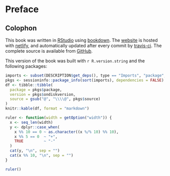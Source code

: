 # Preface {-}

<!-- see https://github.com/hadley/mastering-shiny/blob/master/introduction.Rmd -->

## Colophon

This book was written in [RStudio](http://www.rstudio.com/ide/) using
[bookdown](http://bookdown.org/). The [website](http://mastering-shiny.org/) is
hosted with [netlify](http://netlify.com/), and automatically updated after
every commit by [travis-ci](https://travis-ci.org/). The complete source is
available from [GitHub](https://github.com/Kiwi-Random-House/template.book).

This version of the book was built with `r R.version.string` and the following
packages:

```r
imports <- subset(DESCRIPTION$get_deps(), type == "Imports", "package", TRUE)
pkgs <- sessioninfo::package_info(sort(imports), dependencies = FALSE)
df <- tibble::tibble(
  package = pkgs$package,
  version = pkgs$ondiskversion,
  source = gsub("@", "\\\\@", pkgs$source)
)
knitr::kable(df, format = "markdown")
```

```r
ruler <- function(width = getOption("width")) {
  x <- seq_len(width)
  y <- dplyr::case_when(
    x %% 10 == 0 ~ as.character((x %/% 10) %% 10),
    x %% 5 == 0  ~ "+",
    TRUE         ~ "-"
  )
  cat(y, "\n", sep = "")
  cat(x %% 10, "\n", sep = "")
}
```

```r
ruler()
```